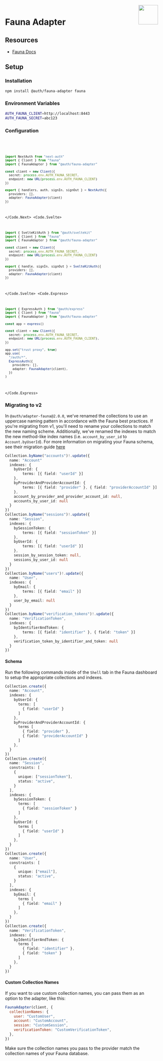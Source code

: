 
<img align="right" src="/img/adapters/fauna.svg" height="64" width="64" />

# Fauna Adapter

## Resources

- [Fauna Docs](https://docs.fauna.com/fauna/current/)

## Setup

### Installation

```bash npm2yarn
npm install @auth/fauna-adapter fauna
```

### Environment Variables

```sh
AUTH_FAUNA_CLIENT=http://localhost:8443
AUTH_FAUNA_SECRET=abc123
```

### Configuration

<Code>
<Code.Next>

```ts filename="./auth.ts"
import NextAuth from "next-auth"
import { Client } from "fauna"
import { FaunaAdapter } from "@auth/fauna-adapter"

const client = new Client({
  secret: process.env.AUTH_FAUNA_SECRET,
  endpoint: new URL(process.env.AUTH_FAUNA_CLIENT)
})

export { handlers, auth, signIn, signOut } = NextAuth({
  providers: [],
  adapter: FaunaAdapter(client)
})
```

</Code.Next>
<Code.Svelte>

```ts filename="./src/auth.ts"
import { SvelteKitAuth } from "@auth/sveltekit"
import { Client } from "fauna"
import { FaunaAdapter } from "@auth/fauna-adapter"

const client = new Client({
  secret: process.env.AUTH_FAUNA_SECRET,
  endpoint: new URL(process.env.AUTH_FAUNA_CLIENT)
})

export { handle, signIn, signOut } = SvelteKitAuth({
  providers: [],
  adapter: FaunaAdapter(client)
})
```

</Code.Svelte>
<Code.Express>

```ts filename="./src/routes/auth.route.ts"
import { ExpressAuth } from "@auth/express"
import { Client } from "fauna"
import { FaunaAdapter } from "@auth/fauna-adapter"

const app = express()

const client = new Client({
  secret: process.env.AUTH_FAUNA_SECRET,
  endpoint: new URL(process.env.AUTH_FAUNA_CLIENT),
})

app.set("trust proxy", true)
app.use(
  "/auth/*",
  ExpressAuth({
    providers: [],
    adapter: FaunaAdapter(client),
  })
)
```

</Code.Express>
</Code>

### Migrating to v2

In `@auth/adapter-fauna@2.0.0`, we've renamed the collections to use an uppercase naming pattern in accordance with the Fauna best practices. If you're migrating from v1, you'll need to rename your collections to match the new naming scheme. Additionally, we've renamed the indexes to match the new method-like index names (i.e. `account_by_user_id` to `Account.byUserId`). For more information on migrating your Fauna schema, see their migration guide [here](https://docs.fauna.com/fauna/current/migration)

<Accordions>
  <Accordion title="Migration Example">

```ts filename="authjs-adapter-fauna-v2-migration.fql"
Collection.byName("accounts")!.update({
  name: "Account"
  indexes: {
    byUserId: {
        terms: [{ field: "userId" }]
    },
    byProviderAndProviderAccountId: {
        terms: [{ field: "provider" }, { field: "providerAccountId" }]
    },
    account_by_provider_and_provider_account_id: null,
    accounts_by_user_id: null
  }
})
Collection.byName("sessions")!.update({
  name: "Session",
  indexes: {
    bySessionToken: {
        terms: [{ field: "sessionToken" }]
    },
    byUserId: {
        terms: [{ field: "userId" }]
    },
    session_by_session_token: null,
    sessions_by_user_id: null
  }
})
Collection.byName("users")!.update({
  name: "User",
  indexes: {
    byEmail: {
        terms: [{ field: "email" }]
    },
    user_by_email: null
  }
})
Collection.byName("verification_tokens")!.update({
  name: "VerificationToken",
  indexes: {
    byIdentifierAndToken: {
        terms: [{ field: "identifier" }, { field: "token" }]
    },
    verification_token_by_identifier_and_token: null
  }
})
```

  </Accordion>
</Accordions>

#### Schema

Run the following commands inside of the `Shell` tab in the Fauna dashboard to setup the appropriate collections and indexes.

```ts filename="authjs-fauna-adapter-schema.fql"
Collection.create({
  name: "Account",
  indexes: {
    byUserId: {
      terms: [
        { field: "userId" }
      ]
    },
    byProviderAndProviderAccountId: {
      terms [
        { field: "provider" },
        { field: "providerAccountId" }
      ]
    },
  }
})
Collection.create({
  name: "Session",
  constraints: [
    {
      unique: ["sessionToken"],
      status: "active",
    }
  ],
  indexes: {
    bySessionToken: {
      terms: [
        { field: "sessionToken" }
      ]
    },
    byUserId: {
      terms [
        { field: "userId" }
      ]
    },
  }
})
Collection.create({
  name: "User",
  constraints: [
    {
      unique: ["email"],
      status: "active",
    }
  ],
  indexes: {
    byEmail: {
      terms [
        { field: "email" }
      ]
    },
  }
})
Collection.create({
  name: "VerificationToken",
  indexes: {
    byIdentifierAndToken: {
      terms [
        { field: "identifier" },
        { field: "token" }
      ]
    },
  }
})
```

#### Custom Collection Names

If you want to use custom collection names, you can pass them as an option to the adapter, like this:

```js
FaunaAdapter(client, {
  collectionNames: {
    user: "CustomUser",
    account: "CustomAccount",
    session: "CustomSession",
    verificationToken: "CustomVerificationToken",
  },
})
```

Make sure the collection names you pass to the provider match the collection names of your Fauna database.
